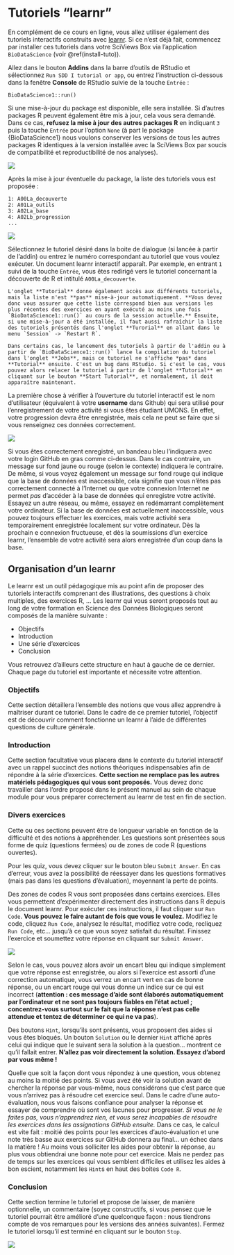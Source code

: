 # Tutoriels "learnr" {#learnr}

En complément de ce cours en ligne, vous allez utiliser également des tutoriels interactifs construits avec [learnr](https://rstudio.github.io/learnr/). Si ce n'est déjà fait, commencez par installer ces tutoriels dans votre SciViews Box via l'application `BioDataScience` (voir \@ref(install-tuto)).

Allez dans le bouton **Addins** dans la barre d'outils de RStudio et sélectionnez `Run SDD I tutorial or app`, ou entrez l'instruction ci-dessous dans la fenêtre **Console** de RStudio suivie de la touche `Entrée`\ :

    BioDataScience1::run()

Si une mise-à-jour du package est disponible, elle sera installée. Si d'autres packages R peuvent également être mis à jour, cela vous sera demandé. Dans ce cas, **refusez la mise à jour des autres packages R** en indiquant `3` puis la touche `Entrée` pour l'option `None` (à part le package {BioDataScience1} nous voulons conserver les versions de tous les autres packages R identiques à la version installée avec la SciViews Box par soucis de compatibilité et reproductibilité de nos analyses).

![](images/annexe_a3/BioDataScience1 update.png)

Après la mise à jour éventuelle du package, la liste des tutoriels vous est proposée\ : 

    1: A00La_decouverte
    2: A01La_outils
    3: A02La_base
    4: A02Lb_progression
    ...

![](images/annexe_a3/learnr.gif)

Sélectionnez le tutoriel désiré dans la boite de dialogue (si lancée à partir de l'addin) ou entrez le numéro correspondant au tutoriel que vous voulez exécuter. Un document learnr interactif apparaît. Par exemple, en entrant `1` suivi de la touche `Entrée`, vous êtes redirigé vers le tutoriel concernant la découverte de R et intitulé `A00La_decouverte`.

```block
L'onglet **Tutorial** donne également accès aux différents tutoriels, mais la liste n'est **pas** mise-à-jour automatiquement. **Vous devez donc vous assurer que cette liste correspond bien aux versions les plus récentes des exercices en ayant exécuté au moins une fois `BioDataScience1::run()` au cours de la session actuelle.** Ensuite, si une mise-à-jour a été installée, il faut aussi rafraîchir la liste des tutoriels présentés dans l'onglet **Turorial** en allant dans le menu `Session` -> `Restart R`.

Dans certains cas, le lancement des tutoriels à partir de l'addin ou à partir de `BioDataScience1::run()` lance la compilation du tutoriel dans l'onglet **Jobs**, mais ce tutoriel ne s'affiche *pas* dans **Tutorial** ensuite. C'est un bug dans RStudio. Si c'est le cas, vous pouvez alors relacer le tutoriel à partir de l'onglet **Tutorial** en cliquant sur le bouton **Start Tutorial**, et normalement, il doit apparaître maintenant.
```

La première chose à vérifier à l'ouverture du tutoriel interactif est le nom d'utilisateur (équivalent à votre **username** dans Github) qui sera utilisé pour l'enregistrement de votre activité si vous êtes étudiant UMONS. En effet, votre progression devra être enregistrée, mais cela ne peut se faire que si vous renseignez ces données correctement.

![](images/annexe_a3/learnr2b.png)

Si vous êtes correctement enregistré, un bandeau bleu l'indiquera avec votre login GitHub en gras comme ci-dessus. Dans le cas contraire, un message sur fond jaune ou rouge (selon le contexte) indiquera le contraire. De même, si vous voyez également un message sur fond rouge qui indique que la base de données est inaccessible, cela signifie que vous n'êtes pas correctement connecté à l'Internet ou que votre connexion Internet ne permet *pas* d'accéder à la base de données qui enregistre votre activité. Essayez un autre réseau, ou même, essayez en redémarrant complètement votre ordinateur. Si la base de données est actuellement inaccessible, vous pouvez toujours effectuer les exercices, mais votre activité sera temporairement enregistrée localement sur votre ordinateur. Dès la prochain e connexion fructueuse, et dès la soumissions d'un exercice learnr, l'ensemble de votre activité sera alors enregistrée d'un coup dans la base.

## Organisation d'un learnr

Le learnr est un outil pédagogique mis au point afin de proposer des tutoriels interactifs comprenant des illustrations, des questions à choix multiples, des exercices R, ... Les learnr qui vous seront proposés tout au long de votre formation en Science des Données Biologiques seront composés de la manière suivante\ :

- Objectifs
- Introduction
- Une série d'exercices
- Conclusion

Vous retrouvez d'ailleurs cette structure en haut à gauche de ce dernier. Chaque page du tutoriel est importante et nécessite votre attention. 

### Objectifs

Cette section détaillera l'ensemble des notions que vous allez apprendre à maîtriser durant ce tutoriel. Dans le cadre de ce premier tutoriel, l'objectif est de découvrir comment fonctionne un learnr à l'aide de différentes questions de culture générale. 

### Introduction

Cette section facultative vous placera dans le contexte du tutoriel interactif avec un rappel succinct des notions théoriques indispensables afin de répondre à la série d'exercices. **Cette section ne remplace pas les autres matériels pédagogiques qui vous sont proposés.** Vous devez donc travailler dans l'ordre proposé dans le présent manuel au sein de chaque module pour vous préparer correctement au learnr de test en fin de section. 

### Divers exercices

Cette ou ces sections peuvent être de longueur variable en fonction de la difficulté et des notions à appréhender. Les questions sont présentées sous forme de quiz (questions fermées) ou de zones de code R (questions ouvertes).

Pour les quiz, vous devez cliquer sur le bouton bleu `Submit Answer`. En cas d'erreur, vous avez la possibilité de réessayer dans les questions formatives (mais pas dans les questions d'évaluation), moyennant la perte de points.

Des zones de codes R vous sont proposées dans certains exercices. Elles vous permettent d'expérimenter directement des instructions dans R depuis le document learnr. Pour exécuter ces instructions, il faut cliquer sur `Run Code`. **Vous pouvez le faire autant de fois que vous le voulez.** Modifiez le code, cliquez `Run Code`, analysez le résultat, modifiez votre code, recliquez `Run Code`, etc... jusqu'à ce que vous soyez satisfait du résultat. Finissez l'exercice et soumettez votre réponse en cliquant sur `Submit Answer`.

![](images/annexe_a3/learnr2.gif)

Selon le cas, vous pouvez alors avoir un encart bleu qui indique simplement que votre réponse est enregistrée, ou alors si l'exercice est assorti d'une correction automatique, vous verrez un encart vert en cas de bonne réponse, ou un encart rouge qui vous donne un indice sur ce qui est incorrect (**attention\ : ces message d'aide sont élaborés automatiquement par l'ordinateur et ne sont pas toujours fiables en l'état actuel\ ; concentrez-vous surtout sur le fait que la réponse n'est pas celle attendue et tentez de déterminer ce qui ne va pas**).

Des boutons `Hint`, lorsqu'ils sont présents, vous proposent des aides si vous êtes bloqués. Un bouton `Solution` ou le dernier `Hint` affiché après celui qui indique que le suivant sera la solution à la question... montrent ce qu'il fallait entrer. **N'allez pas voir directement la solution. Essayez d'abord par vous même !**

Quelle que soit la façon dont vous répondez à une question, vous obtenez au moins la moitié des points. Si vous avez été voir la solution avant de chercher la réponse par vous-même, nous considérons que c'est parce que vous n'arrivez pas à résoudre cet exercice seul. Dans le cadre d'une auto-évaluation, nous vous faisons confiance pour analyser la réponse et essayer de comprendre où sont vos lacunes pour progresser. *Si vous ne le faites pas, vous n'apprendrez rien, et vous serez incapables de résoudre les exercices dans les assignations GitHub ensuite.* Dans ce cas, le calcul est vite fait\ : moitié des points pour les exercices d'auto-évaluation et une note très basse aux exercices sur GitHub donnera au final... un échec dans la matière\ ! Au moins vous solliciter les aides pour obtenir la réponse, au plus vous obtiendrai une bonne note pour cet exercice. Mais ne perdez pas de temps sur les exercices qui vous semblent difficiles et utilisez les aides à bon escient, notamment les `Hint`s en haut des boites `Code R`.

### Conclusion

Cette section termine le tutoriel et propose de laisser, de manière optionnelle, un commentaire (soyez constructifs, si vous pensez que le tutoriel pourrait être amélioré d'une quelconque façon\ : nous tiendrons compte de vos remarques pour les versions des années suivantes). Fermez le tutoriel lorsqu'il est terminé en cliquant sur le bouton `Stop`.

![](images/annexe_a3/learnr8b.png)

